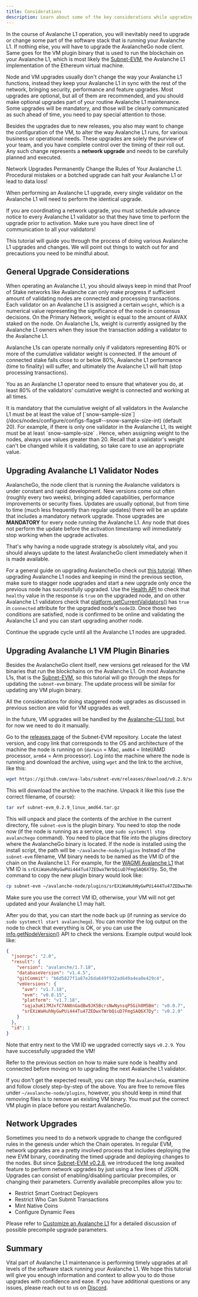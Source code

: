 ```yaml
---
title: Considerations
description: Learn about some of the key considerations while upgrading your Avalanche L1.
---
```


In the course of Avalanche L1 operation, you will inevitably need to upgrade or change some part of the software stack that is running your Avalanche L1. If nothing else, you will have to upgrade the AvalancheGo node client. Same goes for the VM plugin binary that is used to run the blockchain on your Avalanche L1, which is most likely the [Subnet-EVM](https://github.com/ava-labs/subnet-evm), the Avalanche L1 implementation of the Ethereum virtual machine.

Node and VM upgrades usually don't change the way your Avalanche L1 functions, instead they keep your Avalanche L1 in sync with the rest of the network, bringing security, performance and feature upgrades. Most upgrades are optional, but all of them are recommended, and you should make optional upgrades part of your routine Avalanche L1 maintenance. Some upgrades will be mandatory, and those will be clearly communicated as such ahead of time, you need to pay special attention to those.

Besides the upgrades due to new releases, you also may want to change the configuration of the VM, to alter the way Avalanche L1 runs, for various business or operational needs. These upgrades are solely the purview of your team, and you have complete control over the timing of their roll out. Any such change represents a **network upgrade** and needs to be carefully planned and executed.

<Callout type="warn">
Network Upgrades Permanently Change the Rules of Your Avalanche L1. Procedural mistakes or a botched upgrade can halt your Avalanche L1 or lead to data loss!

When performing an Avalanche L1 upgrade, every single validator on the Avalanche L1 will need to perform the identical upgrade.

If you are coordinating a network upgrade, you must schedule advance notice to every Avalanche L1 validator so that they have time to perform the upgrade prior to activation. Make sure you have direct line of communication to all your validators!
</Callout>

This tutorial will guide you through the process of doing various Avalanche L1 upgrades and changes. We will point out things to watch out for and precautions you need to be mindful about.

General Upgrade Considerations[​](#general-upgrade-considerations "Direct link to heading")
-------------------------------------------------------------------------------------------

When operating an Avalanche L1, you should always keep in mind that Proof of Stake networks like Avalanche can only make progress if sufficient amount of validating nodes are connected and processing transactions. Each validator on an Avalanche L1 is assigned a certain `weight`, which is a numerical value representing the significance of the node in consensus decisions. On the Primary Network, weight is equal to the amount of AVAX staked on the node. On Avalanche L1s, weight is currently assigned by the Avalanche L1 owners when they issue the transaction adding a validator to the Avalanche L1.

Avalanche L1s can operate normally only if validators representing 80% or more of the cumulative validator weight is connected. If the amount of connected stake falls close to or below 80%, Avalanche L1 performance (time to finality) will suffer, and ultimately the Avalanche L1 will halt (stop processing transactions).

You as an Avalanche L1 operator need to ensure that whatever you do, at least 80% of the validators' cumulative weight is connected and working at all times.

<Callout title="Note">
It is mandatory that the cumulative weight of all validators in the Avalanche L1 must be at least the value of [`snow-sample-size`](/docs/nodes/configure/configs-flags#--snow-sample-size-int) (default 20). For example, if there is only one validator in the Avalanche L1, its weight must be at least `snow-sample-size` . Hence, when assigning weight to the nodes, always use values greater than 20. Recall that a validator's weight can't be changed while it is validating, so take care to use an appropriate value.
</Callout>

Upgrading Avalanche L1 Validator Nodes[​](#upgrading-avalanche-l1-validator-nodes "Direct link to heading")
-----------------------------------------------------------------------------------------------

AvalancheGo, the node client that is running the Avalanche validators is under constant and rapid development. New versions come out often (roughly every two weeks), bringing added capabilities, performance improvements or security fixes. Updates are usually optional, but from time to time (much less frequently than regular updates) there will be an update that includes a mandatory network upgrade. Those upgrades are **MANDATORY** for every node running the Avalanche L1. Any node that does not perform the update before the activation timestamp will immediately stop working when the upgrade activates.

That's why having a node upgrade strategy is absolutely vital, and you should always update to the latest AvalancheGo client immediately when it is made available.

For a general guide on upgrading AvalancheGo check out [this tutorial](/docs/nodes/maintain/upgrade). When upgrading Avalanche L1 nodes and keeping in mind the previous section, make sure to stagger node upgrades and start a new upgrade only once the previous node has successfully upgraded. Use the [Health API](/docs/api-reference/health-api#healthhealth) to check that `healthy` value in the response is `true` on the upgraded node, and on other Avalanche L1 validators check that [platform.getCurrentValidators()](/docs/api-reference/p-chain/api#platformgetcurrentvalidators) has `true` in `connected` attribute for the upgraded node's `nodeID`. Once those two conditions are satisfied, node is confirmed to be online and validating the Avalanche L1 and you can start upgrading another node.

Continue the upgrade cycle until all the Avalanche L1 nodes are upgraded.

Upgrading Avalanche L1 VM Plugin Binaries[​](#upgrading-avalanche-l1-vm-plugin-binaries "Direct link to heading")
-----------------------------------------------------------------------------------------------------

Besides the AvalancheGo client itself, new versions get released for the VM binaries that run the blockchains on the Avalanche L1. On most Avalanche L1s, that is the [Subnet-EVM](https://github.com/ava-labs/subnet-evm), so this tutorial will go through the steps for updating the `subnet-evm` binary. The update process will be similar for updating any VM plugin binary.

All the considerations for doing staggered node upgrades as discussed in previous section are valid for VM upgrades as well.

In the future, VM upgrades will be handled by the [Avalanche-CLI tool](https://github.com/ava-labs/avalanche-cli), but for now we need to do it manually.

Go to the [releases page](https://github.com/ava-labs/subnet-evm/releases) of the Subnet-EVM repository. Locate the latest version, and copy link that corresponds to the OS and architecture of the machine the node is running on (`darwin` = Mac, `amd64` = Intel/AMD processor, `arm64` = Arm processor). Log into the machine where the node is running and download the archive, using `wget` and the link to the archive, like this:

```bash
wget https://github.com/ava-labs/subnet-evm/releases/download/v0.2.9/subnet-evm_0.2.9_linux_amd64.tar.gz
```

This will download the archive to the machine. Unpack it like this (use the correct filename, of course):

```bash
tar xvf subnet-evm_0.2.9_linux_amd64.tar.gz
```

This will unpack and place the contents of the archive in the current directory, file `subnet-evm` is the plugin binary. You need to stop the node now (if the node is running as a service, use `sudo systemctl stop avalanchego` command). You need to place that file into the plugins directory where the AvalancheGo binary is located. If the node is installed using the install script, the path will be `~/avalanche-node/plugins` Instead of the `subnet-evm` filename, VM binary needs to be named as the VM ID of the chain on the Avalanche L1. For example, for the [WAGMI Avalanche L1](/docs/avalanche-l1s/wagmi-avalanche-l1) that VM ID is `srEXiWaHuhNyGwPUi444Tu47ZEDwxTWrbQiuD7FmgSAQ6X7Dy`. So, the command to copy the new plugin binary would look like:

```bash
cp subnet-evm ~/avalanche-node/plugins/srEXiWaHuhNyGwPUi444Tu47ZEDwxTWrbQiuD7FmgSAQ6X7Dy
```

<Callout type="warn">
Make sure you use the correct VM ID, otherwise, your VM will not get updated and your Avalanche L1 may halt.
</Callout>

After you do that, you can start the node back up (if running as service do `sudo systemctl start avalanchego`). You can monitor the log output on the node to check that everything is OK, or you can use the [info.getNodeVersion()](/docs/api-reference/info-api#infogetnodeversion) API to check the versions. Example output would look like:

```json
{
  "jsonrpc": "2.0",
  "result": {
    "version": "avalanche/1.7.18",
    "databaseVersion": "v1.4.5",
    "gitCommit": "b6d5827f1a87e26da649f932ad649a4ea0e429c4",
    "vmVersions": {
      "avm": "v1.7.18",
      "evm": "v0.8.15",
      "platform": "v1.7.18",
      "sqja3uK17MJxfC7AN8nGadBw9JK5BcrsNwNynsqP5Gih8M5Bm": "v0.0.7",
      "srEXiWaHuhNyGwPUi444Tu47ZEDwxTWrbQiuD7FmgSAQ6X7Dy": "v0.2.9"
    }
  },
  "id": 1
}
```

Note that entry next to the VM ID we upgraded correctly says `v0.2.9`. You have successfully upgraded the VM!

Refer to the previous section on how to make sure node is healthy and connected before moving on to upgrading the next Avalanche L1 validator.

If you don't get the expected result, you can stop the `AvalancheGo`, examine and follow closely step-by-step of the above. You are free to remove files under `~/avalanche-node/plugins`, however, you should keep in mind that removing files is to remove an existing VM binary. You must put the correct VM plugin in place before you restart AvalancheGo.

Network Upgrades[​](#network-upgrades "Direct link to heading")
---------------------------------------------------------------

Sometimes you need to do a network upgrade to change the configured rules in the genesis under which the Chain operates. In regular EVM, network upgrades are a pretty involved process that includes deploying the new EVM binary, coordinating the timed upgrade and deploying changes to the nodes. But since [Subnet-EVM v0.2.8](https://github.com/ava-labs/subnet-evm/releases/tag/v0.2.8), we introduced the long awaited feature to perform network upgrades by just using a few lines of JSON. Upgrades can consist of enabling/disabling particular precompiles, or changing their parameters. Currently available precompiles allow you to:

- Restrict Smart Contract Deployers
- Restrict Who Can Submit Transactions
- Mint Native Coins
- Configure Dynamic Fees

Please refer to [Customize an Avalanche L1](/docs/avalanche-l1s/upgrade/customize-avalanche-l1#network-upgrades-enabledisable-precompiles) for a detailed discussion of possible precompile upgrade parameters.

Summary[​](#summary "Direct link to heading")
---------------------------------------------

Vital part of Avalanche L1 maintenance is performing timely upgrades at all levels of the software stack running your Avalanche L1. We hope this tutorial will give you enough information and context to allow you to do those upgrades with confidence and ease. If you have additional questions or any issues, please reach out to us on [Discord](https://chat.avalabs.org/).
